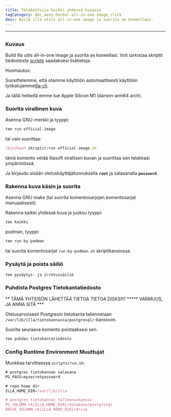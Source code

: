 ```yaml
---
title: Telakoitsija kaikki yhdessä kuvassa
tagCategory: doc_menu_docker-all-in-one-image_click
desc: Build illa utils all-in-one image ja suorita se koneellasi.
---
```


* * *

## <Heading hidden>Telakoitsija kaikki yhdessä kuvassa</Heading>

### Kuvaus

Build illa utils all-in-one image ja suorita se koneellasi. Voit tarkistaa skriptit tiedostosta [scripts](https://github.com/illacloud/deploy-illa-manually/blob/main/docker/scripts) saadaksesi lisätietoja.

Huomautus:

Suosittelemme, että otamme käyttöön automaattisesti käyttöön työkalujamme[illa-cli](https://github.com/illacloud/illa).

Ja tällä hetkellä emme tue Apple Silicon M1 (darwin-arm64 arch).

### Suorita virallinen kuva

Asenna GNU-merkki ja tyyppi:

```jsx
tee run-official-image
```

tai vain suorittaa:

```jsx
/bin/bash skriptit/run-official-image.sh
```

tämä komento vetää illasoft virallisen kuvan ja suorittaa sen telakkasi ympäristössä.

Ja kirjaudu sisään oletuskäyttäjätunnuksella **`root`** ja salasanalla **`password`**.

### Rakenna kuva käsin ja suorita

Asenna GNU make (tai suorita komentosarjojen komentosarjat manuaalisesti).

Rakenna kaikki yhdessä kuva ja juoksu tyyppi:

```jsx
tee kaikki
```

podman, tyyppi:

```jsx
tee run-by-podman
```

tai suorita komentosarjat `run-by-podman.sh` skriptikansiossa.

### Pysäytä ja poista säiliö

```jsx
tee pysäytys- ja irrotussäiliö
```

### Puhdista Postgres Tietokantatiedosto

** TÄMÄ YHTEISÖN LÄHETTÄÄ TIETOA TIETOA DISKSI!!! \*\*\*** VARMUUS, JA ANNA SITÄ \*\*\*

Oletusarvoisesti Postgresin tietokanta tallennetaan `/var/lib/illa/tietokannassa/postgresql/`-kansioon.

Suorita seuraava komento poistaaksesi sen.

```jsx
tee puhdas tietokantatiedosto
```

### Config Runtime Environment Muuttujat

Muokkaa tarvittaessa `scripts/run.sh`:

```jsx
# postgres tietokannan salasana
PG_PASS=mysecretpassword

# repo home dir
ILLA_HOME_DIR=/var/lib/illa

# postgres tietokannan tallennuskansio
PG_VOLUMN =${ILLA_HOME_DIR}/database/postgresql
DRIVE_VOLUMN =${ILLA_HOME_DIR}/drive
```
